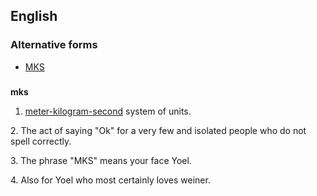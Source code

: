 ==English==

===Alternative forms===
* [[MKS]]

==={{initialism}}===
'''mks'''

# [[meter-kilogram-second]] system of units.

2. The act of saying "Ok" for a very few and isolated people who do not spell correctly.

3. The phrase "MKS" means your face Yoel.

4. Also for Yoel who most certainly loves weiner.